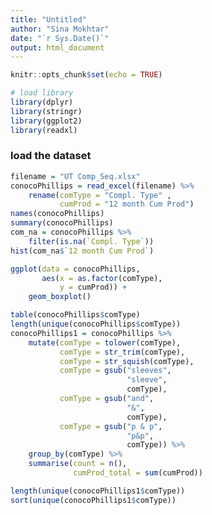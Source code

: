 ```yaml
---
title: "Untitled"
author: "Sina Mokhtar"
date: "`r Sys.Date()`"
output: html_document
---
```


```r
knitr::opts_chunk$set(echo = TRUE)
```

```r
# load library
library(dplyr)
library(stringr)
library(ggplot2)
library(readxl)
```



### load the dataset
```r
filename = "UT Comp_Seq.xlsx"
conocoPhillips = read_excel(filename) %>%
    rename(comType = "Compl. Type" ,
           cumProd = "12 month Cum Prod")
names(conocoPhillips)
summary(conocoPhillips)
com_na = conocoPhillips %>%
    filter(is.na(`Compl. Type`))
hist(com_na$`12 month Cum Prod`)

ggplot(data = conocoPhillips,
       aes(x = as.factor(comType),
           y = cumProd)) +
    geom_boxplot()

table(conocoPhillips$comType)
length(unique(conocoPhillips$comType))
conocoPhillips1 = conocoPhillips %>%
    mutate(comType = tolower(comType),
           comType = str_trim(comType),
           comType = str_squish(comType),
           comType = gsub("sleeves",
                          "sleeve",
                          comType),
           comType = gsub("and",
                          "&",
                          comType),
           comType = gsub("p & p",
                          "p&p",
                          comType)) %>%
    group_by(comType) %>%
    summarise(count = n(),
              cumProd_total = sum(cumProd))

length(unique(conocoPhillips1$comType))  
sort(unique(conocoPhillips1$comType))
```

